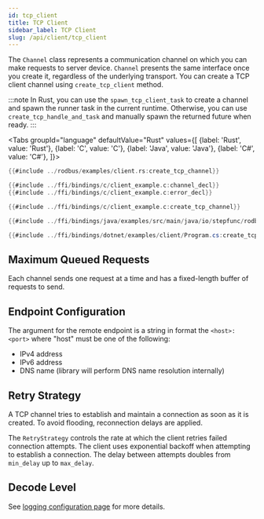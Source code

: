 ```yaml
---
id: tcp_client
title: TCP Client
sidebar_label: TCP Client
slug: /api/client/tcp_client
---
```



The `Channel` class represents a communication channel on which you can make requests to server device. `Channel` presents the same interface once you create it,
regardless of the underlying transport. You can create a TCP client channel using `create_tcp_client` method.

:::note
In Rust, you can use the `spawn_tcp_client_task` to create a channel and spawn the runner task in the current runtime.
Otherwise, you can use `create_tcp_handle_and_task` and manually spawn the returned future when ready.
:::

<Tabs
groupId="language"
defaultValue="Rust"
values={[
{label: 'Rust', value: 'Rust'},
{label: 'C', value: 'C'},
{label: 'Java', value: 'Java'},
{label: 'C#', value: 'C#'},
]}>
<TabItem value="Rust">

```rust
{{#include ../rodbus/examples/client.rs:create_tcp_channel}}
```

</TabItem>
<TabItem value="C">

```c
{{#include ../ffi/bindings/c/client_example.c:channel_decl}}
{{#include ../ffi/bindings/c/client_example.c:error_decl}}

{{#include ../ffi/bindings/c/client_example.c:create_tcp_channel}}
```

</TabItem>
<TabItem value="Java">

```java
{{#include ../ffi/bindings/java/examples/src/main/java/io/stepfunc/rodbus/examples/ClientExample.java:create_tcp_channel}}
```

</TabItem>
<TabItem value="C#">

```csharp
{{#include ../ffi/bindings/dotnet/examples/client/Program.cs:create_tcp_channel}}
```

</TabItem>
</Tabs>

## Maximum Queued Requests

Each channel sends one request at a time and has a fixed-length buffer of requests to send.

## Endpoint Configuration

The argument for the remote endpoint is a string in format the `<host>:<port>` where "host" must be one of the following:

* IPv4 address
* IPv6 address
* DNS name (library will perform DNS name resolution internally)

## Retry Strategy

A TCP channel tries to establish and maintain a connection as soon as it is created. To avoid flooding, reconnection delays are applied.

The `RetryStrategy` controls the rate at which the client retries failed connection attempts. The client uses exponential backoff when attempting to establish
a connection. The delay between attempts doubles from `min_delay` up to `max_delay`.

## Decode Level

See [logging configuration page](../logging.mdx#protocol-decoding) for more details.
